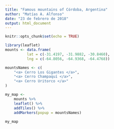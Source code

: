 ```yaml
---
title: "Famous mountains of Córdoba, Argentina"
author: "Matías A. Alfonso"
date: "23 de febrero de 2018"
output: html_document
---
```


```r
knitr::opts_chunk$set(echo = TRUE)
```

```r
library(leaflet)
mounts <- data.frame(
          lat = c(-31.4197, -31.9882, -30.8460),
          lng = c(-64.8056, -64.9368, -64.4768))

mountsNames <- c(
    "<a> Cerro Los Gigantes </a>",
    "<a> Cerro Champaquí </a>",
    "<a> Cerro Uritorco </a>"
)

my_map <-
    mounts %>% 
    leaflet() %>%
    addTiles() %>% 
    addMarkers(popup = mountsNames)
    
my_map
```
